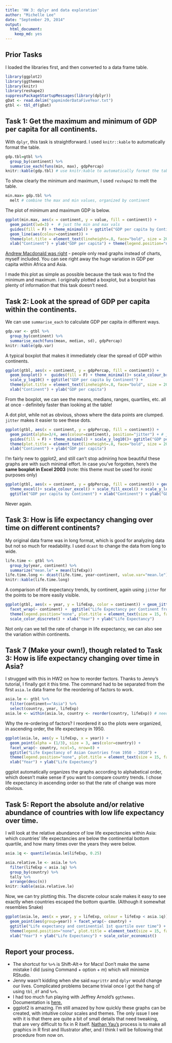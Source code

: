 ```yaml
---
title: 'HW 3: dplyr and data exploration'
author: "Michelle Lee"
date: "September 29, 2014"
output:
  html_document:
    keep_md: yes
---
```


## Prior Tasks

I loaded the libraries first, and then converted to a data frame table. 
```r
library(ggplot2)
library(ggthemes)
library(knitr)
library(reshape2)
suppressPackageStartupMessages(library(dplyr))
gDat <- read.delim("gapminderDataFiveYear.txt")
gtbl <- tbl_df(gDat)
```


## Task 1: Get the maximum and minimum of GDP per capita for all continents.

With `dplyr`, this task is straightforward. I used `knitr::kable` to automatically format the table. 
```r
gdp.tbl=gtbl %>%
  group_by(continent) %>%
  summarise_each(funs(min, max), gdpPercap)
knitr::kable(gdp.tbl) # use knitr:kable to automatically format the table 
```

To show clearly the minimum and maximum, I used `reshape2` to melt the table.
```r
min.max= gdp.tbl %>%
  melt # combine the max and min values, organized by continent
```

The plot of minimum and maximum GDP is below.

```r
ggplot(min.max, aes(x = continent, y = value, fill = continent)) + 
  geom_point(lwd=3) +  # just the min and max vals
  guides(fill = F) + theme_minimal() + ggtitle("GDP per capita by Continent") + 
  geom_line(aes(colour=continent)) + 
  theme(plot.title = element_text(lineheight=.8, face="bold", size = 20)) + 
  xlab("Continent") + ylab("GDP per capita") + theme(legend.position="none")
```

[Andrew Macdonald was right](https://twitter.com/polesasunder/status/464132152347475968) - people only read graphs instead of charts, myself included. You can see right away the huge variation in GDP per capita within Africa and Asia. 

I made this plot as simple as possible because the task was to find the minimum and maximum. I originally plotted a boxplot, but a boxplot has plenty of information that this task doesn't need. 



## Task 2: Look at the spread of GDP per capita within the continents.

We can use `summarise_each` to calculate GDP per capita in different ways. 

```r
gdp.var <- gtbl %>%
  group_by(continent) %>%
  summarise_each(funs(mean, median, sd), gdpPercap)
knitr::kable(gdp.var)
```

A typical boxplot that makes it immediately clear the spread of GDP within continents.

```r
ggplot(gtbl, aes(x = continent, y = gdpPercap, fill = continent)) + 
  geom_boxplot() +  guides(fill = F) + theme_minimal()+ scale_colour_brewer() + 
  scale_y_log10() + ggtitle("GDP per capita by Continent") + 
  theme(plot.title = element_text(lineheight=.8, face="bold", size = 20)) + 
  xlab("Continent") + ylab("GDP per capita")
```

From the boxplot, we can see the means, medians, ranges, quartiles, etc. all at once - definitely faster than looking at the table!

A dot plot, while not as obvious, shows where the data points are clumped. `jitter` makes it easier to see these dots. 

```r
ggplot(gtbl, aes(x = continent, y = gdpPercap, fill = continent)) + 
  geom_point(alpha=3/4, aes(colour=continent), position="jitter") + # jitter spreads out the points 
  guides(fill = F) + theme_minimal() + scale_y_log10()+ ggtitle("GDP per capita by Continent") + 
  theme(plot.title = element_text(lineheight=.8, face="bold", size = 20)) + 
  xlab("Continent") + ylab("GDP per capita")
```

I'm fairly new to ggplot2, and still can't stop admiring how beautiful these graphs are with such minimal effort. In case you've forgotten, here's the **same boxplot in Excel 2003** (note: this theme must be used for *ironic* purposes only)

```r
ggplot(gtbl, aes(x = continent, y = gdpPercap, fill = continent)) + geom_boxplot() + 
  theme_excel()+ scale_colour_excel() + scale_fill_excel() + scale_y_log10() + 
  ggtitle("GDP per capita by Continent") + xlab("Continent") + ylab("GDP per capita")
```

Never again.




## Task 3: How is life expectancy changing over time on different continents?

My original data frame was in long format, which is good for analyzing data but not so much for readability. I used `dcast` to change the data from long to wide.
```r
life.time <- gtbl %>%
  group_by(year, continent) %>%
  summarize("mean.le" = mean(lifeExp))
life.time.long <- dcast(life.time, year~continent, value.var="mean.le") # change from long to wide
knitr::kable(life.time.long)
```

A comparison of life expectancy trends, by continent, again using `jitter` for the points to be more easily visible. 
```r
ggplot(gtbl, aes(x = year, y = lifeExp, color = continent)) + geom_jitter(size = 1.5) + 
  facet_wrap(~ continent) +  ggtitle("Life Expectancy per Continent from 1950 - 2010") + 
  theme(legend.position="none", plot.title = element_text(size = 15, face="bold")) + # No legend 
  scale_color_discrete() + xlab("Year") + ylab("Life Expectancy")
```

Not only can we tell the rate of change in life expectancy, we can also see the variation within continents. 

## Task 7 (Make your own!), though related to Task 3: How is life expectancy changing over time in Asia? 

I strugged with this in HW2 on how to reorder factors. Thanks to Jenny's tutorial, I finally got it this time. The command had to be separated from the first `asia.le` data frame for the reordering of factors to work. 

```r
asia.le <- gtbl %>%
  filter(continent=="Asia") %>%
  select(country, year, lifeExp)
asia.le <- within(asia.le, country <- reorder(country, lifeExp)) # need to separate this command for re-ordering of factors
```

Why the re-ordering of factors? I reordered it so the plots were organized, in ascending order, the life expectancy in 1950.
```r
ggplot(asia.le, aes(y = lifeExp, x = year)) + 
  geom_point(alpha = (1/3), size = 3, aes(color=country)) + 
  facet_wrap(~ country, ncol=5, nrow=8) + 
  ggtitle("Life Expectancy of Asian Countries from 1950 - 2010") + 
  theme(legend.position="none", plot.title = element_text(size = 15, face="bold")) + 
  xlab("Year") + ylab("Life Expectancy")
```

ggplot automatically organizes the graphs according to alphabetical order, which doesn't make sense if you want to compare country trends. I chose life expectancy in ascending order so that the rate of change was more obvious.


## Task 5: Report the absolute and/or relative abundance of countries with low life expectancy over time.

I will look at the relative abundance of low life expectancies within Asia: which countries' life expectancies are below the continential bottom quartile, and how many times over the years they were below. 

```r
asia.1q <- quantile(asia.le$lifeExp, 0.25)
```

```r
asia.relative.le <- asia.le %>%
  filter(lifeExp < asia.1q) %>%
  group_by(country) %>%
  tally %>% 
  arrange(desc(n))
knitr::kable(asia.relative.le)
```

Now, we can try plotting this. The discrete colour scale makes it easy to see exactly when countries escaped the bottom quartile. (Although it somewhat resembles Snake)

```r
ggplot(asia.le, aes(x = year, y = lifeExp, colour = lifeExp < asia.1q)) + 
  geom_point(aes(group=year)) + facet_wrap(~ country) + 
  ggtitle("Life expectancy and continential 1st quartile over time") + 
  theme(legend.position="none", plot.title = element_text(size = 15, face="bold")) + 
  xlab("Year") + ylab("Life Expectancy") + scale_color_economist()
```


## Report your process. 

* The shortcut for `%>%` is Shift-Alt-> for Macs! Don't make the same mistake I did (using Command + option + m) which will minimize RStudio.
* Jenny wasn't kidding when she said `magrittr` and `dplyr` would change our lives. Complicated problems became trivial once I got the hang of using `tbl_df` and ` %>%`. 
* I had too much fun playing with Jeffrey Arnold's `ggthemes`. Documentation is [here.](https://github.com/jrnold/ggthemes)
* ggplot2 is amazing. I'm still amazed by how quickly these graphs can be created, with intuitive colour scales and themes. The only issue I see with it is that there are quite a bit of small details that need tweaking, that are very difficult to fix in R itself. [Nathan Yau's](flowingdata.com) process is to make all graphics in R first and Illustrator after, and I think I will be following that procedure from now on. 
